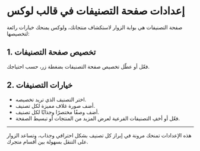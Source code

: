 # إعدادات صفحة التصنيفات في قالب لوكس

صفحة التصنيفات هي بوابة الزوار لاستكشاف منتجاتك، ولوكس يمنحك خيارات رائعة لتخصيصها:

## 1. تخصيص صفحة التصنيفات
فعّل أو عطّل تخصيص صفحة التصنيفات بضغطة زر، حسب احتياجك.

## 2. خيارات التصنيفات
- اختر التصنيف الذي تريد تخصيصه.
- أضف صورة غلاف مميزة لكل تصنيف.
- أضف وصفًا مختصرًا وجذابًا لكل تصنيف.
- فعّل أو أخفِ التصنيفات الفرعية لعرض المزيد من المنتجات أو تبسيط الصفحة.

---

هذه الإعدادات تمنحك مرونة في إبراز كل تصنيف بشكل احترافي وجذاب، وتساعد الزوار على التنقل بسهولة بين أقسام متجرك.
